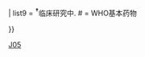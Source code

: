 <noinclude>
{{Merge to|Template:RNA antivirals|date=2020-02-15}}
</noinclude>
{{Navbox
| name  = 抗RNA病毒药物
| title = 抗RNA病毒药物（主要是 [[ATC代码 (J05)|J05]], 也包括 [[ATC代码 (S01)#S01AD|S01AD]] 和 [[ATC代码 (D06)#D06BB|D06BB]]）
| groupstyle = background:PowderBlue;


| group4 = [[丙肝病毒]]
|  list4 = ''[[蛋白酶抑制剂]]'' (Boceprevir<sup>'''†'''</sup>, Telaprevir<sup>'''†'''</sup>)

| group5 = [[细小核糖核酸病毒]]
|  list5 = [[Pleconaril]]<sup>'''†'''</sup>

| group6 = 抗[[流感]]药
|  list6 = [[阿比朵尔]]

''金刚烷类'' ([[金刚烷胺]], [[金刚乙胺]])

''[[神经氨酸酶抑制剂]]'' ([[奥司他韦]], [[扎那米韦]], Peramivir<sup>'''†'''</sup>)


| group8 = 广谱药物
|  list8 = {{Navbox subgroup
| groupstyle = background:PowderBlue;

| group1 = 核苷酸抑制剂
| list1  = [[西多福韦]]

| group2 = [[干扰素]]
| list2  = [[干扰素 alfa-2b]]{{·}} Peginterferon alfa-2a

|group3  = Multiple/unknown
|list3   = [[利巴韦林]] #/Taribavirin<sup>'''†'''</sup>


}}



|  list9 = <sup>'''†'''</sup>临床研究中. # = WHO基本药物

}}<noinclude>

[[Category:採用ATC碼的藥物模板|J05]]
</noinclude>
